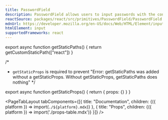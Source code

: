 ```yaml
---
title: PasswordField
description: PasswordField allows users to input passwords with the convenience of full password manager support.
reactSource: packages/react/src/primitives/PasswordField/PasswordField.tsx
mdnUrl: https://developer.mozilla.org/en-US/docs/Web/HTML/Element/input/password
htmlElement: input
supportedFrameworks: react
---
```



export async function getStaticPaths() {
  return getCustomStaticPath(["react"])
}

/*
 * `getStaticProps` is required to prevent "Error: getStaticPaths was added without a getStaticProps. Without getStaticProps, getStaticPaths does nothing"
*/

export async function getStaticProps() {
  return { props: {} }
}

<PageTabLayout 
  tabComponents={[{
    title: "Documentation", 
    children: <Fragment>{({ platform }) => import(`./${platform}.mdx`)}</Fragment>
  },
  {
    title: "Props", 
    children: <Fragment>{({ platform }) => import('./props-table.mdx')}</Fragment>
  }]}
/>
        